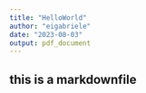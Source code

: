 ```yaml
---
title: "HelloWorld"
author: "eigabriele"
date: "2023-08-03"
output: pdf_document
---
```


## this is a markdownfile